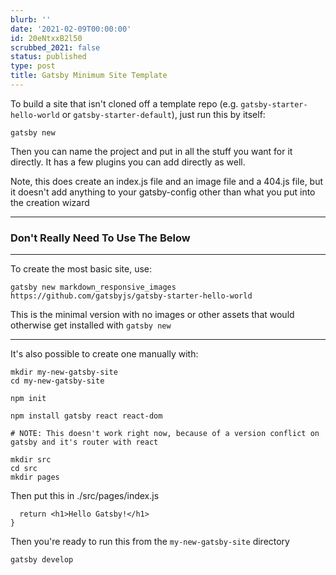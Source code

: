 ```yaml
---
blurb: ''
date: '2021-02-09T00:00:00'
id: 20eNtxxB2l50
scrubbed_2021: false
status: published
type: post
title: Gatsby Minimum Site Template
---
```


To build a site that isn't cloned off a template repo (e.g. `gatsby-starter-hello-world` or `gatsby-starter-default`), just run this by itself:

    gatsby new
    
Then you can name the project and put in all the stuff you want for it directly. It has a few plugins you can add directly as well. 

Note, this does create an index.js file and an image file and a 404.js file, but it doesn't add anything to your gatsby-config other than what you put into the creation wizard




--------------------------------------------------------------------------------


### Don't Really Need To Use The Below

---



To create the most basic site, use:

    gatsby new markdown_responsive_images https://github.com/gatsbyjs/gatsby-starter-hello-world
    
    
This is the minimal version with no images or other assets that would otherwise get installed with `gatsby new`

    
---

It's also possible to create one manually with:

    
    mkdir my-new-gatsby-site
    cd my-new-gatsby-site
    
    npm init
    
    npm install gatsby react react-dom
    
    # NOTE: This doesn't work right now, because of a version conflict on gatsby and it's router with react
    
    mkdir src
    cd src
    mkdir pages
    
Then put this in ./src/pages/index.js
    
    
      return <h1>Hello Gatsby!</h1>
    }

Then you're ready to run this from the `my-new-gatsby-site` directory


    gatsby develop
